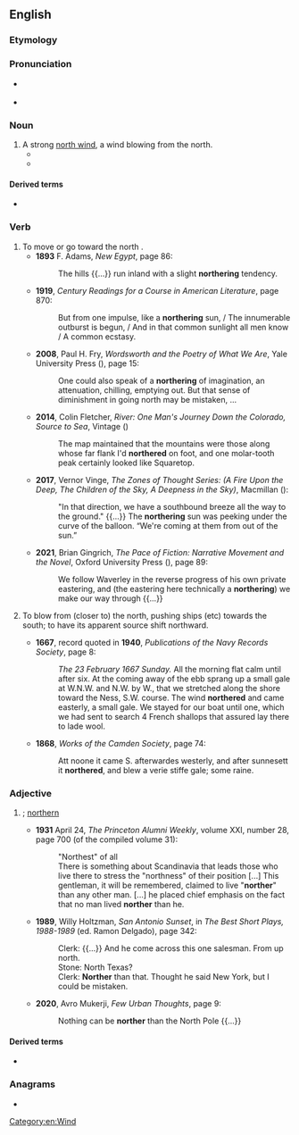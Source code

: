 ==English==

===Etymology===
{{suffix|en|north|er}}

===Pronunciation===
* {{q|noun, verb}} {{IPA|en|/ˈnɔː(ɹ)θə(ɹ)/}}
* {{q|adjective}} {{IPA|en|/ˈnɔː(ɹ)ðə(ɹ)/}}

===Noun===
{{en-noun}}

# A strong [[north wind]], a wind blowing from the north.
#* {{quote-book|en|year=1882| title=Signal Service Notes - Issues 1-20 |author=| page=87| passage=Brisk winds from the south for several days in Texas are generally followed by a "'''norther'''."}}
#* {{quote-book|en|year=2010| title=Chasseur & St Lawrence |author=Barry Warburton | page=18| passage=Keep her going South-South East as fast as she'll take it, Shelby. It'll be a wet ride till we get outside the stream with this '''Norther'''.}}

====Derived terms====
* {{l|en|blue norther}}

===Verb===
{{en-verb}}

# To move or go toward the north<!-- (or to appear to, from a certain frame of reference)-->.
#* '''1893''' F. Adams, ''New Egypt'', page 86:
#*: The hills {{...}} run inland with a slight '''northering''' tendency.
#* '''1919''', ''Century Readings for a Course in American Literature'', page 870:
#*: But from one impulse, like a '''northering''' sun, / The innumerable outburst is begun, / And in that common sunlight all men know / A common ecstasy.
#* '''2008''', Paul H. Fry, ''Wordsworth and the Poetry of What We Are'', Yale University Press ({{ISBN|9780300145410}}), page 15:
#*: One could also speak of a '''northering'''<!--moving north, where north is imagined to be cold--> of imagination, an attenuation, chilling, emptying out. But that sense of diminishment in going north may be mistaken,&nbsp;...
#* '''2014''', Colin Fletcher, ''River: One Man's Journey Down the Colorado, Source to Sea'', Vintage ({{ISBN|9780804152433}})
#*: The map maintained that the mountains were those along whose far flank I&#39;d '''northered''' on foot, and one molar-tooth peak certainly looked like Squaretop.
#* '''2017''', Vernor Vinge, ''The Zones of Thought Series: (A Fire Upon the Deep, The Children of the Sky, A Deepness in the Sky)'', Macmillan ({{ISBN|9780765399571}}):
#*: "In that direction, we have a southbound breeze all the way to the ground." {{...}} The '''northering''' sun was peeking under the curve of the balloon. “We&#39;re coming at them from out of the sun.”
#* '''2021''', Brian Gingrich, ''The Pace of Fiction: Narrative Movement and the Novel'', Oxford University Press ({{ISBN|9780198858287}}), page 89:
#*: We follow Waverley in the reverse progress of his own private eastering, and (the eastering here technically a '''northering''') we make our way through&nbsp;{{...}}
# {{lb|en|of wind}} To blow from (closer to) the north, pushing ships (etc) towards the south; to have its apparent source shift northward.<!--check - see TR-->
#* '''1667''', record quoted in '''1940''', ''Publications of the Navy Records Society'', page 8:
#*: ''The 23 February 1667 Sunday.'' All the morning flat calm until after six. At the coming away of the ebb sprang up a small gale at W.N.W. and N.W. by W., that we stretched along the shore toward the Ness, S.W. course. The wind '''northered''' and came easterly, a small gale. We stayed for our boat until one, which we had sent to search 4 French shallops that assured lay there to lade wool.
#* '''1868''', ''Works of the Camden Society'', page 74:
#*: Att noone it came S. afterwardes westerly, and after sunnesett it '''northered''', and blew a verie stiffe gale; some raine.

===Adjective===
{{head|en|comparative adjective}}

# {{lb|en|now|chiefly|dialectal}} {{en-comparative of|north}}; [[northern]]
#* '''1931''' April 24, ''The Princeton Alumni Weekly'', volume XXI, number 28, page 700 (of the compiled volume 31):
#*: "Northest" of all
#*: There is something about Scandinavia that leads those who live there to stress the "northness" of their position [...] This gentleman, it will be remembered, claimed to live "'''norther'''" than any other man. [...] he placed chief emphasis on the fact that no man lived '''norther''' than he.
#* '''1989''', Willy Holtzman, ''San Antonio Sunset'', in ''The Best Short Plays, 1988-1989'' (ed. Ramon Delgado), page 342:
#*: Clerk: {{...}} And he come across this one salesman. From up north.
#*: Stone: North Texas?
#*: Clerk: '''Norther''' than that. Thought he said New York, but I could be mistaken.
#* '''2020''', Avro Mukerji, ''Few Urban Thoughts'', page 9:
#*: Nothing can be '''norther''' than the North Pole {{...}}

====Derived terms====
* {{l|en|northerly}}

===Anagrams===
* {{anagrams|en|a=ehnorrt|Thorner|horrent}}

[[Category:en:Wind]]